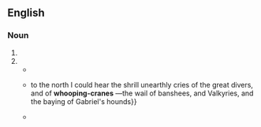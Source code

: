 {{also|whooping crane}}
==English==

===Noun===
{{en-noun|head=[[whooping]]-[[crane]]}}

# {{attributive of|whooping crane|lang=en}}
# {{alternative form of|whooping crane|lang=en}}
#* {{quote-book|title=Four Months in a Sneak-box: A Boat Voyage of 2600 Miles Down the Ohio and Mississippi Rivers, and Along the Gulf of Mexico|page=109|books.google.com/books?id=Sxp5AAAAMAAJ|author=Nathaniel Holmes Bishop|year=1879|passage=The adult '''Whooping-cranes''' are white, the younger birds of a brownish color.}}
#* {{quote-journal|journal=Blackwood's Magazine|volume=168|page=351|author=C. Hanbury Williams|title=After Wild Geese in Manitoba|books.google.com/books?id=P8o1AQAAMAAJ|year=1900|passage={{...}} to the north I could hear the shrill unearthly cries of the great divers, and of '''whooping-cranes''' —the wail of banshees, and Valkyries, and the baying of Gabriel's hounds}}
#* {{quote-book|title=Animal Studies: A Text-book of Elementary Zoology for Use in High Schools and Colleges|books.google.com/books?id=Ty8IAQAAIAAJ|author=David Starr Jordan, ‎Vernon Lyman Kellogg, ‎Harold Heath|year=1908|passage=The cranes are comparatively rare in this country, yet one may occasionally meet with the '''whooping-cranes''' (''Grus americana'') and sand-hill cranes (''Grus mexicana''), especially in the South and West.}}